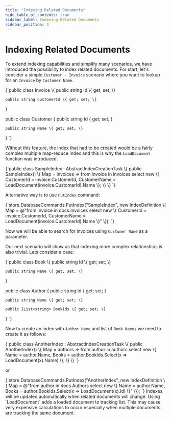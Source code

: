 ```yaml
---
title: "Indexing Related Documents"
hide_table_of_contents: true
sidebar_label: Indexing Related Documents
sidebar_position: 4
---
```



# Indexing Related Documents

To extend indexing capabilities and simplify many scenarios, we have introduced the possibility to index related documents. 
For start, let's consider a simple `Customer - Invoice` scenario where you want to lookup for an `Invoice` by `Customer Name`.

<TabItem value="indexing_related_documents_1" label="indexing_related_documents_1">
<CodeBlock language="csharp">
{`public class Invoice
\{
	public string Id \{ get; set; \}

	public string CustomerId \{ get; set; \}
\}

public class Customer
\{
	public string Id \{ get; set; \}

	public string Name \{ get; set; \}
\}
`}
</CodeBlock>
</TabItem>

Without this feature, the index that had to be created would be a fairly complex multiple map-reduce index and this is why the `LoadDocument` function was introduced.

<TabItem value="indexing_related_documents_2" label="indexing_related_documents_2">
<CodeBlock language="csharp">
{`public class SampleIndex : AbstractIndexCreationTask<Invoice>
\{
	public SampleIndex()
	\{
		Map = invoices => from invoice in invoices
						  select new
						  \{
							  CustomerId = invoice.CustomerId,
							  CustomerName = LoadDocument<Customer>(invoice.CustomerId).Name
						  \};
	\}
\}
`}
</CodeBlock>
</TabItem>

Alternative way is to use `PutIndex` command:

<TabItem value="indexing_related_documents_3" label="indexing_related_documents_3">
<CodeBlock language="csharp">
{`store.DatabaseCommands.PutIndex("SampleIndex", new IndexDefinition
\{
	Map = @"from invoice in docs.Invoices
			select new
			\{
				CustomerId = invoice.CustomerId,
				CustomerName = LoadDocument(invoice.CustomerId).Name
			\}"
\});
`}
</CodeBlock>
</TabItem>

Now we will be able to search for invoices using `Customer Name` as a parameter.

Our next scenario will show us that indexing more complex relationships is also trivial. Lets consider a case:

<TabItem value="indexing_related_documents_4" label="indexing_related_documents_4">
<CodeBlock language="csharp">
{`public class Book
\{
	public string Id \{ get; set; \}
	
	public string Name \{ get; set; \}
\}

public class Author
\{
	public string Id \{ get; set; \}

	public string Name \{ get; set; \}

	public IList<string> BookIds \{ get; set; \}
\}
`}
</CodeBlock>
</TabItem>

Now to create an index with `Author Name` and list of `Book Names` we need to create it as follows:

<TabItem value="indexing_related_documents_5" label="indexing_related_documents_5">
<CodeBlock language="csharp">
{`public class AnotherIndex : AbstractIndexCreationTask<Author>
\{
	public AnotherIndex()
	\{
		Map = authors => from author in authors
						 select new
							 \{
								 Name = author.Name,
								 Books = author.BookIds.Select(x => LoadDocument<Book>(x).Name)
							 \};
	\}
\}
`}
</CodeBlock>
</TabItem>

or

<TabItem value="indexing_related_documents_6" label="indexing_related_documents_6">
<CodeBlock language="csharp">
{`store.DatabaseCommands.PutIndex("AnotherIndex", new IndexDefinition
\{
	Map = @"from author in docs.Authors
			select new
			\{
				Name = author.Name,
				Books = author.BookIds.Select(x => LoadDocument(x).Id)
			\}"
\});
`}
</CodeBlock>
</TabItem>

<Admonition type="note" title="Note">
Indexes will be updated automatically when related documents will change.
</Admonition>

<Admonition type="note" title="Note">
Using `LoadDocument` adds a loaded document to tracking list. This may cause very expensive calculations to occur especially when multiple documents are tracking the same document.
</Admonition>